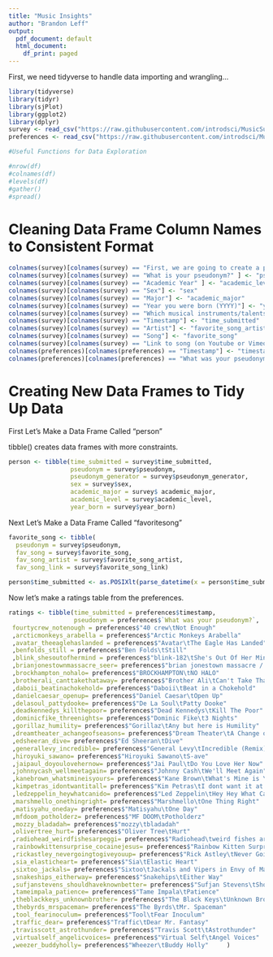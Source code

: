 ```yaml
---
title: "Music Insights"
author: "Brandon Leff"
output:
  pdf_document: default
  html_document:
    df_print: paged
---
```


First, we need tidyverse to handle data importing and wrangling...

```r
library(tidyverse)
library(tidyr)
library(sjPlot)
library(ggplot2)
library(dplyr)
survey <- read_csv("https://raw.githubusercontent.com/introdsci/MusicSurvey/master/music-survey.csv")
preferences <- read_csv("https://raw.githubusercontent.com/introdsci/MusicSurvey/master/preferences-survey.csv")
```

```r
#Useful Functions for Data Exploration

#nrow(df)
#colnames(df)
#levels(df)
#gather()
#spread()
```

# Cleaning Data Frame Column Names to Consistent Format

```r
colnames(survey)[colnames(survey) == "First, we are going to create a pseudonym for you to keep this survey anonymous (more or less). Which pseudonym generator would you prefer?"] <- "pseudonym_generator"
colnames(survey)[colnames(survey) == "What is your pseudonym?" ] <- "pseudonym"
colnames(survey)[colnames(survey) == "Academic Year" ] <- "academic_level"
colnames(survey)[colnames(survey) == "Sex"] <- "sex"
colnames(survey)[colnames(survey) == "Major"] <- "academic_major"
colnames(survey)[colnames(survey) == "Year you were born (YYYY)"] <- "year_born"
colnames(survey)[colnames(survey) == "Which musical instruments/talents do you play? (Select all that apply)"] <- "instrument_list"
colnames(survey)[colnames(survey) == "Timestamp"] <- "time_submitted"
colnames(survey)[colnames(survey) == "Artist"] <- "favorite_song_artist"
colnames(survey)[colnames(survey) == "Song"] <- "favorite_song"
colnames(survey)[colnames(survey) == "Link to song (on Youtube or Vimeo)"] <- "favorite_song_link"
colnames(preferences)[colnames(preferences) == "Timestamp"] <- "timestamp"
colnames(preferences)[colnames(preferences) == "What was your pseudonym"] <- "pseudonym"
```

# Creating New Data Frames to Tidy Up Data

First Let's Make a Data Frame Called "person"

tibble() creates data frames with more constraints.

```r
person <- tibble(time_submitted = survey$time_submitted,
                 pseudonym = survey$pseudonym, 
                 pseudonym_generator = survey$pseudonym_generator, 
                 sex = survey$sex, 
                 academic_major = survey$ academic_major, 
                 academic_level = survey$academic_level, 
                 year_born = survey$year_born)
```

Next Let's Make a Data Frame Called "favoritesong"

```r
favorite_song <- tibble(
  pseudonym = survey$pseudonym, 
  fav_song = survey$favorite_song, 
  fav_song_artist = survey$favorite_song_artist, 
  fav_song_link = survey$favorite_song_link)
```

```r
person$time_submitted <- as.POSIXlt(parse_datetime(x = person$time_submitted, format = "%m/%d/%y %H:%M"))
```

Now let's make a ratings table from the preferences.

```r
ratings <- tibble(time_submitted = preferences$timestamp,
                  pseudonym = preferences$`What was your pseudonym?`,
 fourtycrew_notenough = preferences$"40 crew\tNot Enough"                              
 ,arcticmonkeys_arabella = preferences$"Arctic Monkeys Arabella"                          
 ,avatar_theeaglehaslanded = preferences$"Avatar\tThe Eagle Has Landed"                     
 ,benfolds_still = preferences$"Ben Folds\tStill"                                 
 ,blink_shesoutofhermind = preferences$"blink-182\tShe's Out Of Her Mind"
 ,brianjonestownmassacre_seer= preferences$"brian jonestown massacre / sarabeth tucek\tSeer"  
 ,brockhampton_nohalo= preferences$"BROCKHAMPTON\tNO HALO"                            
 ,brotherali_canttakethataway= preferences$"Brother Ali\tCan't Take That Away"                
 ,daboii_beatinachokehold= preferences$"Daboii\tBeat in a Chokehold"                      
 ,danielcaesar_openup= preferences$"Daniel Caesar\tOpen Up"                           
 ,delasoul_pattydooke= preferences$"De La Soul\tPatty Dooke"                          
 ,deadkennedys_killthepoor= preferences$"Dead Kennedys\tKill The Poor"                     
 ,dominicfike_threenights= preferences$"Dominic Fike\t3 Nights"                           
 ,gorillaz_humility= preferences$"Gorillaz\tAny but here is Humility"               
 ,dreamtheater_achangeofseasons= preferences$"Dream Theater\tA Change of Seasons"               
 ,edsheeran_dive= preferences$"Ed Sheeran\tDive"                                 
 ,generallevy_incredible= preferences$"General Levy\tIncredible (Remix)"                 
 ,hiroyuki_sawano= preferences$"Hiroyuki Sawano\tS-ave"                           
 ,jaipaul_doyoulovehernow= preferences$"Jai Paul\tDo You Love Her Now"                    
 ,johnnycash_wellmeetagain= preferences$"Johnny Cash\tWe'll Meet Again"                    
 ,kanebrown_whatsmineisyours= preferences$"Kane Brown\tWhat's Mine is Yours"                 
 ,kimpetras_idontwantitall= preferences$"Kim Petras\tI dont want it at all"                
 ,ledzeppelin_heywhatcanido= preferences$"Led Zeppelin\tHey Hey What Can I Do"              
 ,marshmello_onethingright= preferences$"Marshmello\tOne Thing Right"                      
 ,matisyahu_oneday= preferences$"Matisyahu\tOne Day"                               
 ,mfdoom_potholderz= preferences$"MF DOOM\tPotholderz"                              
 ,mozzy_bladadah= preferences$"mozzy\tbladadah"                                  
 ,olivertree_hurt= preferences$"Oliver Tree\tHurt"                                
 ,radiohead_weirdfishesarpeggi= preferences$"Radiohead\tweird fishes arpeggi"                  
 ,rainbowkittensurprise_cocainejesus= preferences$"Rainbow Kitten Surprise\tCocaine Jesus"           
 ,rickastley_nevergoingtogiveyouup= preferences$"Rick Astley\tNever Going to Give You Up"          
 ,sia_elasticheart= preferences$"Sia\tElastic Heart"                               
 ,sixtoo_jackals= preferences$"Sixtoo\tJackals and Vipers in Envy of Man [Album]"
 ,snakeships_eitherway= preferences$"Snakehips\tEither Way"                            
 ,sufjanstevens_shouldhaveknownbetter= preferences$"Sufjan Stevens\tShould Have Known Better"         
 ,tameimpala_patience= preferences$"Tame Impala\tPatience"                            
 ,theblackkeys_unknownbrother= preferences$"The Black Keys\tUnknown Brother"                  
 ,thebyrds_mrspaceman= preferences$"The Byrds\tMr. Spaceman"                          
 ,tool_fearinoculum= preferences$"Tool\tFear Inoculum"                              
 ,traffic_dear= preferences$"Traffic\tDear Mr. Fantasy"                        
 ,travisscott_astrothunder= preferences$"Travis Scott\tAstrothunder"                       
 ,virtualself_angelicvoices= preferences$"Virtual Self\tAngel Voices"                       
 ,weezer_buddyholly= preferences$"Wheezer\tBuddy Holly"     )
```









